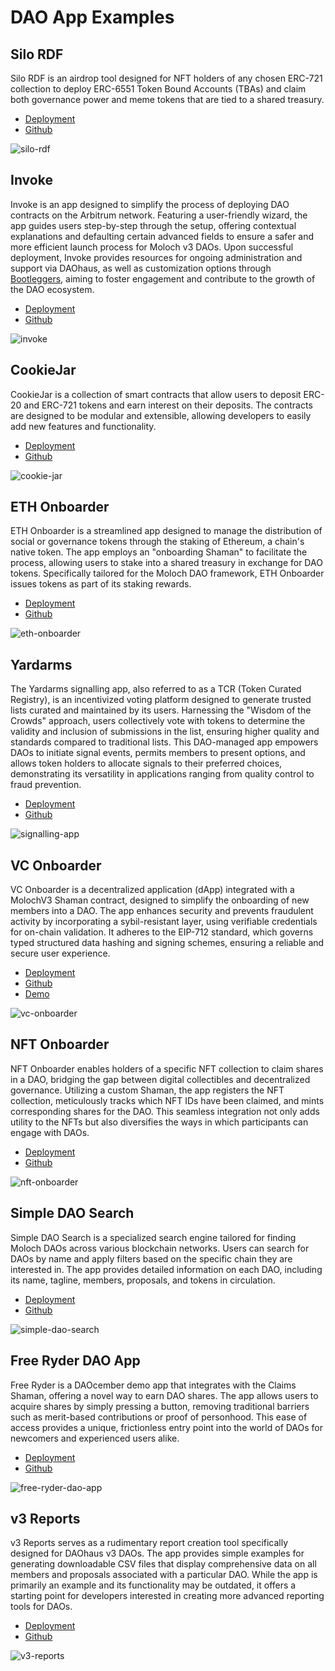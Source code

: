 # DAO App Examples

## Silo RDF

Silo RDF is an airdrop tool designed for NFT holders of any chosen ERC-721 collection to deploy ERC-6551 Token Bound Accounts (TBAs) and claim both governance power and meme tokens that are tied to a shared treasury.

- [Deployment](https://silo.haus/rdf/)
- [Github](https://github.com/SiloHaus)

![silo-rdf](https://github.com/HausDAO/monorepo/assets/522182/8f1fe65f-e2dd-4b93-804a-2692fd734db1)

## Invoke

Invoke is an app designed to simplify the process of deploying DAO contracts on the Arbitrum network. Featuring a user-friendly wizard, the app guides users step-by-step through the setup, offering contextual explanations and defaulting certain advanced fields to ensure a safer and more efficient launch process for Moloch v3 DAOs. Upon successful deployment, Invoke provides resources for ongoing administration and support via DAOhaus, as well as customization options through [Bootleggers](https://bootleggers.wtf/), aiming to foster engagement and contribute to the growth of the DAO ecosystem.

- [Deployment](https://invoke.haus/)
- [Github](https://github.com/0xBootleggers/invoke)

![invoke](https://github.com/HausDAO/monorepo/assets/522182/fd9d65b8-696b-4fc4-a0ef-109339bc86cb)

## CookieJar

CookieJar is a collection of smart contracts that allow users to deposit ERC-20 and ERC-721 tokens and earn interest on their deposits. The contracts are designed to be modular and extensible, allowing developers to easily add new features and functionality.

- [Deployment](https://cookie-jar-alpha.vercel.app/)
- [Github](https://github.com/bitbeckers/cookiejar-contracts)

![cookie-jar](https://github.com/HausDAO/monorepo/assets/522182/461bf72c-6716-4f68-93bd-2e4b49903e1e)

## ETH Onboarder

ETH Onboarder is a streamlined app designed to manage the distribution of social or governance tokens through the staking of Ethereum, a chain's native token. The app employs an "onboarding Shaman" to facilitate the process, allowing users to stake into a shared treasury in exchange for DAO tokens. Specifically tailored for the Moloch DAO framework, ETH Onboarder issues tokens as part of its staking rewards.

- [Deployment](https://join.daohaus.fun/)
- [Github](https://github.com/HausDAO/example-simple-eth-onboarder)

![eth-onboarder](https://github.com/HausDAO/monorepo/assets/522182/9ef0400e-6a1c-4850-b57b-a11318d4151f)

## Yardarms

The Yardarms signalling app, also referred to as a TCR (Token Curated Registry), is an incentivized voting platform designed to generate trusted lists curated and maintained by its users. Harnessing the "Wisdom of the Crowds" approach, users collectively vote with tokens to determine the validity and inclusion of submissions in the list, ensuring higher quality and standards compared to traditional lists. This DAO-managed app empowers DAOs to initiate signal events, permits members to present options, and allows token holders to allocate signals to their preferred choices, demonstrating its versatility in applications ranging from quality control to fraud prevention.

- [Deployment](https://signal.daohaus.fun/)
- [Github](https://github.com/HausDAO/dh-signal-tcr-app)

![signalling-app](https://github.com/HausDAO/monorepo/assets/522182/b7aa3ca5-57cb-402b-aab1-629e159359ed)

## VC Onboarder

VC Onboarder is a decentralized application (dApp) integrated with a MolochV3 Shaman contract, designed to simplify the onboarding of new members into a DAO. The app enhances security and prevents fraudulent activity by incorporating a sybil-resistant layer, using verifiable credentials for on-chain validation. It adheres to the EIP-712 standard, which governs typed structured data hashing and signing schemes, ensuring a reliable and secure user experience.

- [Deployment](https://amused-rabbit.surge.sh/)
- [Github](https://github.com/santteegt/vconboarder-monorepo)
- [Demo](https://www.youtube.com/watch?v=r-Lx0txy6L8)

![vc-onboarder](https://github.com/HausDAO/monorepo/assets/522182/cd849bec-22f6-4b0d-b898-67cc6215b167)

## NFT Onboarder

NFT Onboarder enables holders of a specific NFT collection to claim shares in a DAO, bridging the gap between digital collectibles and decentralized governance. Utilizing a custom Shaman, the app registers the NFT collection, meticulously tracks which NFT IDs have been claimed, and mints corresponding shares for the DAO. This seamless integration not only adds utility to the NFTs but also diversifies the ways in which participants can engage with DAOs.

- [Deployment](https://onbrooder.daohaus.club/)
- [Github](https://github.com/HausDAO/dh-nftclaim-onboarder-app)

![nft-onboarder](https://github.com/HausDAO/monorepo/assets/522182/3b540dd1-94e1-45ed-9d13-fe55bd3648d8)

## Simple DAO Search

Simple DAO Search is a specialized search engine tailored for finding Moloch DAOs across various blockchain networks. Users can search for DAOs by name and apply filters based on the specific chain they are interested in. The app provides detailed information on each DAO, including its name, tagline, members, proposals, and tokens in circulation.

- [Deployment](https://simple-search.daohaus.club/)
- [Github](https://github.com/skuhlmann/dh-v3-simple-search)

![simple-dao-search](https://github.com/HausDAO/monorepo/assets/522182/ad473710-6438-4ac2-b6b4-4df93bcdd0c2)

## Free Ryder DAO App

Free Ryder is a DAOcember demo app that integrates with the Claims Shaman, offering a novel way to earn DAO shares. The app allows users to acquire shares by simply pressing a button, removing traditional barriers such as merit-based contributions or proof of personhood. This ease of access provides a unique, frictionless entry point into the world of DAOs for newcomers and experienced users alike.

- [Deployment](https://freeryder.daohaus.club/#/claim)
- [Github](https://github.com/HausDAO/free-ryder-dao)

![free-ryder-dao-app](https://github.com/HausDAO/monorepo/assets/522182/66761f4c-b2e4-46ac-8766-503a6f3e3ce2)

## v3 Reports

v3 Reports serves as a rudimentary report creation tool specifically designed for DAOhaus v3 DAOs. The app provides simple examples for generating downloadable CSV files that display comprehensive data on all members and proposals associated with a particular DAO. While the app is primarily an example and its functionality may be outdated, it offers a starting point for developers interested in creating more advanced reporting tools for DAOs.

- [Deployment](https://reports-demo.daohaus.club/)
- [Github](https://github.com/skuhlmann/dh-v3-reports)

![v3-reports](https://github.com/HausDAO/monorepo/assets/522182/aa19af0e-4032-468b-b28e-a3f052c4f53f)
